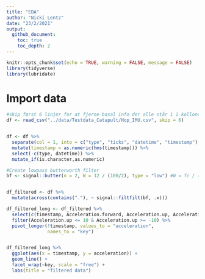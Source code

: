 ```yaml
---
title: "EDA"
author: "Nicki Lentz"
date: "23/2/2021"
output: 
  github_document:
    toc: true
    toc_depth: 2
---
```


```r
knitr::opts_chunk$set(echo = TRUE, warning = FALSE, message = FALSE)
library(tidyverse)
library(lubridate)
```

# Import data
```r
#skip først 6 linjer for at fjerne basal info der alle står i 1 kollone
df <- read_csv("../data/Testdata_Catapult/Hop_IMU.csv", skip = 6)


df <- df %>%
  separate(col = 1, into = c("type", "ticks", "datetime", "timestamp"), sep = ";") %>% 
  mutate(timestamp = as.numeric(hms(timestamp))) %>% 
  select(-c(type, datetime)) %>% 
  mutate_if(is.character,as.numeric)

#Create lowpass butterworth filter
bf <- signal::butter(n = 2, W = 12 / (100/2), type = "low") #W = fc / (fs/2)


df_filtered <- df %>% 
  mutate(across(contains("."), ~ signal::filtfilt(bf, .x)))


```

```r
df_filtered_long <- df_filtered %>% 
  select(c(timestamp, Acceleration.forward, Acceleration.up, Acceleration.side)) %>% 
  filter(Acceleration.up <= 10 & Acceleration.up >= -10) %>% 
  pivot_longer(!timestamp, values_to = "acceleration",
               names_to = "key")


df_filtered_long %>% 
  ggplot(aes(x = timestamp, y = acceleration)) + 
  geom_line() + 
  facet_wrap(~key, scale = "free") +
  labs(title = "filtered data")
```



